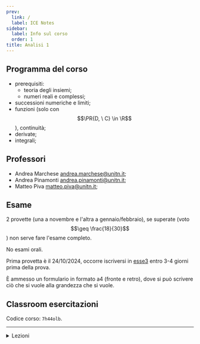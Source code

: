 ```yaml
---
prev:
  link: /
  label: ICE Notes
sidebar:
  label: Info sul corso
  order: 1
title: Analisi 1
---
```



## Programma del corso

- prerequisiti:
  - teoria degli insiemi;
  - numeri reali e complessi;
- successioni numeriche e limiti;
- funzioni (solo con $$\PR{D, \ C} \in \R$$), continuità;
- derivate;
- integrali;

## Professori

- Andrea Marchese [andrea.marchese@unitn.it](mailto:andrea.marchese@unitn.it);
- Andrea Pinamonti
  [andrea.pinamonti@unitn.it](mailto:andrea.pinamonti@unitn.it);
- Matteo Piva [matteo.piva@unitn.it](mailto:matteo.piva@unitn.it);

## Esame

2 provette (una a novembre e l'altra a gennaio/febbraio), se superate (voto
$$\geq \frac{18}{30}$$) non serve fare l'esame completo.

No esami orali.

Prima provetta è il 24/10/2024, occorre iscriversi in
[esse3](https://www.esse3.unitn.it) entro 3-4 giorni prima della prova.

È ammesso un formulario in formato a4 (fronte e retro), dove si può scrivere ciò
che si vuole alla grandezza che si vuole.

## Classroom esercitazioni

Codice corso: `7h44olb`.

---

<details>
<summary>Lezioni</summary>

<ul>
  {(await getCollection("docs"))
    .filter((c) => c.slug.startsWith("analisi-1/lezioni/"))
    .map((c) => (
      <li>
        <a href={`/${c.slug}`}>{c.data.title}</a>
      </li>
    ))}
</ul>

</details>
